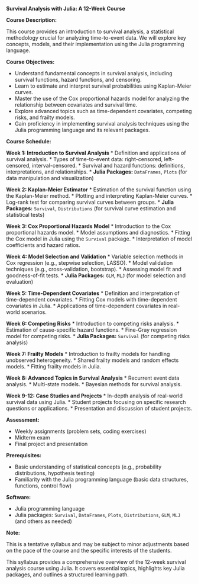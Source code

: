 **Survival Analysis with Julia: A 12-Week Course**

**Course Description:**

This course provides an introduction to survival analysis, a statistical methodology crucial for analyzing time-to-event data. We will explore key concepts, models, and their implementation using the Julia programming language. 

**Course Objectives:**

* Understand fundamental concepts in survival analysis, including survival functions, hazard functions, and censoring.
* Learn to estimate and interpret survival probabilities using Kaplan-Meier curves.
* Master the use of the Cox proportional hazards model for analyzing the relationship between covariates and survival time.
* Explore advanced topics such as time-dependent covariates, competing risks, and frailty models.
* Gain proficiency in implementing survival analysis techniques using the Julia programming language and its relevant packages.

**Course Schedule:**

**Week 1: Introduction to Survival Analysis**
    * Definition and applications of survival analysis.
    * Types of time-to-event data: right-censored, left-censored, interval-censored.
    * Survival and hazard functions: definitions, interpretations, and relationships.
    * **Julia Packages:** `DataFrames`, `Plots` (for data manipulation and visualization)

**Week 2: Kaplan-Meier Estimator**
    * Estimation of the survival function using the Kaplan-Meier method.
    * Plotting and interpreting Kaplan-Meier curves.
    * Log-rank test for comparing survival curves between groups.
    * **Julia Packages:** `Survival`, `Distributions` (for survival curve estimation and statistical tests)

**Week 3: Cox Proportional Hazards Model**
    * Introduction to the Cox proportional hazards model.
    * Model assumptions and diagnostics.
    * Fitting the Cox model in Julia using the `Survival` package.
    * Interpretation of model coefficients and hazard ratios.

**Week 4: Model Selection and Validation**
    * Variable selection methods in Cox regression (e.g., stepwise selection, LASSO).
    * Model validation techniques (e.g., cross-validation, bootstrap).
    * Assessing model fit and goodness-of-fit tests.
    * **Julia Packages:** `GLM`, `MLJ` (for model selection and evaluation)

**Week 5: Time-Dependent Covariates**
    * Definition and interpretation of time-dependent covariates.
    * Fitting Cox models with time-dependent covariates in Julia.
    * Applications of time-dependent covariates in real-world scenarios.

**Week 6: Competing Risks**
    * Introduction to competing risks analysis.
    * Estimation of cause-specific hazard functions.
    * Fine-Gray regression model for competing risks.
    * **Julia Packages:** `Survival` (for competing risks analysis)

**Week 7: Frailty Models**
    * Introduction to frailty models for handling unobserved heterogeneity.
    * Shared frailty models and random effects models.
    * Fitting frailty models in Julia.

**Week 8: Advanced Topics in Survival Analysis**
    * Recurrent event data analysis.
    * Multi-state models.
    * Bayesian methods for survival analysis.

**Week 9-12: Case Studies and Projects**
    * In-depth analysis of real-world survival data using Julia.
    * Student projects focusing on specific research questions or applications.
    * Presentation and discussion of student projects.

**Assessment:**

* Weekly assignments (problem sets, coding exercises)
* Midterm exam
* Final project and presentation

**Prerequisites:**

* Basic understanding of statistical concepts (e.g., probability distributions, hypothesis testing)
* Familiarity with the Julia programming language (basic data structures, functions, control flow)

**Software:**

* Julia programming language
* Julia packages: `Survival`, `DataFrames`, `Plots`, `Distributions`, `GLM`, `MLJ` (and others as needed)

**Note:**

This is a tentative syllabus and may be subject to minor adjustments based on the pace of the course and the specific interests of the students.

This syllabus provides a comprehensive overview of the 12-week survival analysis course using Julia. It covers essential topics, highlights key Julia packages, and outlines a structured learning path.
